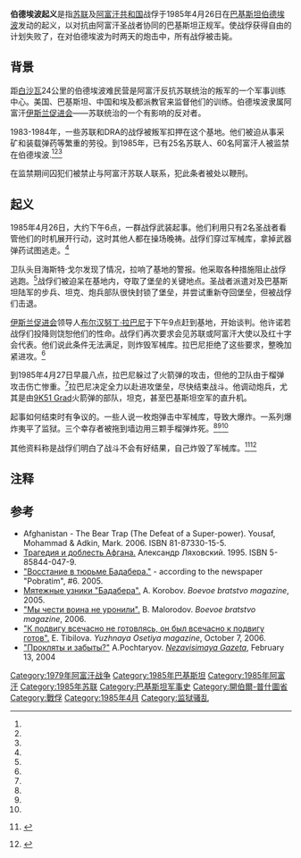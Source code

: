 {{Infobox Military Conflict
| conflict    = 伯德埃波起义
| partof      = [[阿富汗战争_(1979年)|苏联入侵阿富汗]]
| image       = 
| caption     = 
| date        = 1985年4月26日至27日
| place       = [[巴基斯坦|巴基斯坦]][[白沙瓦县|白沙瓦县]][[伯德埃波|伯德埃波]]
| casus       = 
| territory   = 
| result      = 被镇压
| combatant1  = {{flagicon|Soviet Union}} [[苏联|苏联]]战俘
{{flagicon|Afghanistan|1980}} [[阿富汗民主共和国|阿富汗民主共和国]]战俘
| combatant2  = [[Image:Flag_of_Jihad.svg|23px]] [[阿富汗圣战者|阿富汗圣战者]]

{{flagicon|Pakistan}} [[巴基斯坦|巴基斯坦]] 
<ref name='Shkurlatov'>[http://www.bratishka.ru/archiv/2006/7/2006_7_5.php "АРХИВ: Последнее па Пешаварского вальса".] {{Wayback|url=http://www.bratishka.ru/archiv/2006/7/2006_7_5.php |date=20120209173633 |dateformat=iso }} R. Shkurlatov. ''Bratishka magazine'', July, 2006. {{ru icon}}</ref><ref name='Pahmutov'>[https://web.archive.org/web/20070929104517/http://www.rustrana.ru/article.php?nid=8803 "Бадабера: неизвестный подвиг".] S. Pahmutov. ''[[Фонд_"Русская_Цивилизация"|Фонд "Русская Цивилизация"]]'', 11 November 2007. {{ru icon}}</ref>
| commander1  = {{flagicon|Soviet Union}} Viktor Vasil'evich Duhovchenko <ref name='Shkurlatov'/>
| commander2  = [[Image:Flag_of_Jihad.svg|23px]] [[布尔汉努丁·拉巴尼|布尔汉努丁·拉巴尼]]
| strength1   = 1名苏联间谍和12名苏联战俘以及40名阿富汗民主共和国战俘
<ref name='Pahmutov'/><ref name='Elistratov'>[http://journalsmolensk.ru/07-07/14/14.PHP "Восстание в Барадере: в поисках истины".] {{Wayback|url=http://journalsmolensk.ru/07-07/14/14.PHP |date=20071124225753 }} I.Elistratov. ''Smolensk magazine'', July 2007. {{ru icon}}</ref>
| strength2   = ~300名阿富汗圣战者<br/>[[Pakistan|Pakistan]] 11th Army corps,<br/>~50名巴基斯坦人<ref name='Pahmutov'/>
| casualties1 = 所有53名战俘被杀
| casualties2 = ~100<ref name='Shkurlatov'/>-120<ref name='Pahmutov'/>名圣战者<br>40-90名巴基斯坦士兵被杀}}
{{Campaignbox 蘇聯－阿富汗戰爭}}

'''伯德埃波起义'''是指[[苏联|苏联]]及[[阿富汗共和国|阿富汗共和国]]战俘于1985年4月26日在[[巴基斯坦|巴基斯坦]][[伯德埃波|伯德埃波]]发动的起义，以对抗由阿富汗圣战者协同的巴基斯坦正规军。使战俘获得自由的计划失败了，在对伯德埃波为时两天的炮击中，所有战俘被击毙。

==背景==
距[[白沙瓦|白沙瓦]]24公里的伯德埃波难民营是阿富汗反抗苏联统治的叛军的一个军事训练中心。美国、巴基斯坦、中国和埃及都派教官来监督他们的训练。伯德埃波隶属阿富汗[[伊斯兰促进会|伊斯兰促进会]]——苏联统治的一个有影响的反对者。 

1983-1984年，一些苏联和DRA的战俘被叛军扣押在这个基地。他们被迫从事采矿和装载弹药等繁重的劳役。到1985年，已有25名苏联人、60名阿富汗人被监禁在伯德埃波.<ref name='Shkurlatov'/><ref name='Pahmutov'/><ref name='Elistratov'/>

在监禁期间囚犯们被禁止与阿富汗苏联人联系，犯此条者被处以鞭刑。

==起义==
1985年4月26日，大约下午6点，一群战俘武装起事。他们利用只有2名圣战者看管他们的时机展开行动，这时其他人都在操场晚祷。战俘们穿过军械库，拿掉武器弹药试图逃走。<ref name='Shkurlatov'/>

卫队头目海斯特·戈尔发现了情况，拉响了基地的警报。他采取各种措施阻止战俘逃跑。<ref name='Elistratov'/>战俘们被迫呆在基地内，夺取了堡垒的关键地点。圣战者派遣对及巴基斯坦陆军的步兵、坦克、炮兵部队很快封锁了堡垒，并尝试重新夺回堡垒，但被战俘们击退。

[[伊斯兰促进会|伊斯兰促进会]]领导人[[布尔汉努丁·拉巴尼|布尔汉努丁·拉巴尼]]于下午9点赶到基地，开始谈判。他许诺若战俘们投降则饶恕他们的性命。战俘们再次要求会见苏联或阿富汗大使以及红十字会代表。他们说此条件无法满足，则炸毁军械库。拉巴尼拒绝了这些要求，整晚加紧进攻。<ref name='Shkurlatov'/> 

到1985年4月27日早晨八点，拉巴尼躲过了火箭弹的攻击，但他的卫队由于榴弹攻击伤亡惨重。<ref name='Shkurlatov'/>拉巴尼决定全力以赴进攻堡垒，尽快结束战斗。他调动炮兵，尤其是由[[9K51_Grad|9K51 Grad]]火箭弹的部队，坦克，甚至巴基斯坦空军的直升机。

起事如何结束时有争议的。一些人说一枚炮弹击中军械库，导致大爆炸。一系列爆炸夷平了监狱。三个幸存者被拖到墙边用三颗手榴弹炸死。<ref name='Shkurlatov'/><ref name='Pahmutov'/><ref name='Elistratov'/> 

其他资料称是战俘们明白了战斗不会有好结果，自己炸毁了军械库。<ref name='Andryuhin'>{{cite web|url=http://www.novdelo.ru/article.php?id=698&PHPSESSID=1e42257eb2f37eac|title=Восстание поверженных|author=V. Andryuhin|publisher=Новое дело|accessdate=2005-09-08|deadurl=yes|archiveurl=https://web.archive.org/web/20111003180419/http://www.novdelo.ru/article.php?id=698&PHPSESSID=1e42257eb2f37eac|archivedate=2011-10-03}} {{ru icon}}</ref><ref name='Kirichenko2'>{{cite web |url=http://www.trud.ru/issue/article.php?id=200705035750601 |title=Восставшие в аду Бадабера |author=E. Kirichenko |publisher=[[Trud_(Russian_newspaper)|Trud Newspaper]] |accessdate=2007-05-03 |archive-date=2012-02-08 |archive-url=https://web.archive.org/web/20120208024805/http://www.trud.ru/article/03-05-2007/115607_vosstavshie_v_adu_badabera.html |dead-url=no }} {{ru icon}}</ref>

== 注释 ==

{{Reflist|2}}

==参考==

* Afghanistan - The Bear Trap (The Defeat of a Super-power). Yousaf, Mohammad & Adkin, Mark. 2006. ISBN 81-87330-15-5.
* [https://web.archive.org/web/20080420133401/http://www.usinfo.ru/afganbook1.htm Трагедия и доблесть Афгана.] Александр Ляховский. 1995. ISBN 5-85844-047-9. {{ru icon}}
* [http://www.afganvro.ru/uroki5.php "Восстание в тюрьме Бадабера."]{{Wayback|url=http://www.afganvro.ru/uroki5.php |date=20080501030222 }} - according to the newspaper "Pobratim", #6. 2005. {{ru icon}}
* [http://www.bbratstvo.org/index.php3?path=_jornal/2005/08&source=badaber Мятежные узники "Бадабера".]{{Dead link|date=2018年8月 |bot=InternetArchiveBot |fix-attempted=yes }} A. Korobov. ''Boevoe bratstvo magazine'', 2005. {{ru icon}}
* [http://www.bbratstvo.org/index.php3?path=_jornal/2006/02&source=respect "Мы чести воина не уронили".]{{Dead link|date=2018年8月 |bot=InternetArchiveBot |fix-attempted=yes }} B. Malorodov. ''Boevoe bratstvo magazine'', 2006. {{ru icon}}
* [https://web.archive.org/web/20110831194042/http://ugo-osetia.ru/6.88/6.88-7.html "К подвигу всечасно не готовлясь, он был всечасно к подвигу готов".] E. Tibilova. ''Yuzhnaya Osetiya magazine'', October 7, 2006. {{ru icon}}
* [http://nvo.ng.ru/wars/2004-02-13/7_afgan.html "Прокляты и забыты?"]{{Wayback|url=http://nvo.ng.ru/wars/2004-02-13/7_afgan.html |date=20130511035814 }} A.Pochtaryov. ''[[Nezavisimaya_Gazeta|Nezavisimaya Gazeta]]'', February 13, 2004 {{ru icon}}

{{coord|33.957884|N|71.573653|E|source:ruwiki_region:PK|format=dms|display=title}}

{{DEFAULTSORT:B}}
[[Category:1979年阿富汗战争|Category:1979年阿富汗战争]]
[[Category:1985年巴基斯坦|Category:1985年巴基斯坦]]
[[Category:1985年阿富汗|Category:1985年阿富汗]]
[[Category:1985年苏联|Category:1985年苏联]]
[[Category:巴基斯坦军事史|Category:巴基斯坦军事史]]
[[Category:開伯爾-普什圖省|Category:開伯爾-普什圖省]]
[[Category:戰俘|Category:戰俘]]
[[Category:1985年4月|Category:1985年4月]]
[[Category:监狱骚乱|Category:监狱骚乱]]